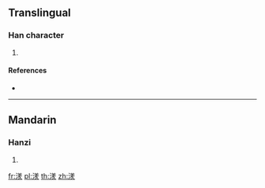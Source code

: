{{character info/new}}
==Translingual==

===Han character===
{{Han char|rn=85|rad=水|as=09|sn=12|four=|canj=ETGO}}

# {{defn|Han|sort=水09}}

====References====
* {{Han ref|kx=0638.260|dkj=17884|hdz=31686.010|uh=6E75|ud=28277}}

----

==Mandarin==

===Hanzi===
{{cmn-hanzi|pin=[[yǒu]] ([[you3]])|wg=yu<sup>3</sup>}}

# {{defn|lang=cmn|sort=水09}}

[[fr:湵]]
[[pl:湵]]
[[th:湵]]
[[zh:湵]]